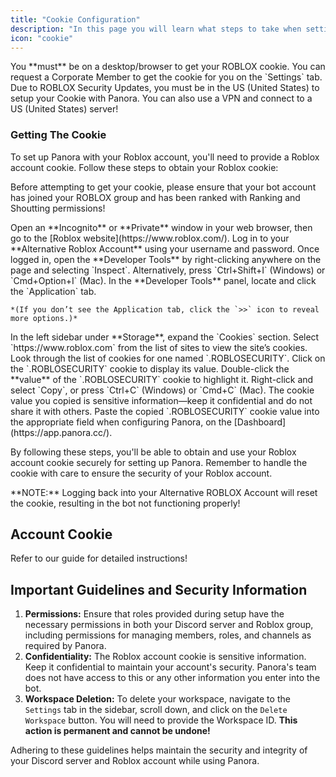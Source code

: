 ```yaml
---
title: "Cookie Configuration"
description: "In this page you will learn what steps to take when setting up your cookie."
icon: "cookie"
---
```



<Warning>
  You **must** be on a desktop/browser to get your ROBLOX cookie. You can
  request a Corporate Member to get the cookie for you on the `Settings` tab.
</Warning>

<Note>
  Due to ROBLOX Security Updates, you must be in the US (United States) to setup
  your Cookie with Panora. You can also use a VPN and connect to a US (United
  States) server!
</Note>

### Getting The Cookie

To set up Panora with your Roblox account, you'll need to provide a Roblox account cookie. Follow these steps to obtain your Roblox cookie:

Before attempting to get your cookie, please ensure that your bot account has joined your ROBLOX group and has been ranked with Ranking and Shoutting permissions!

<Steps>
  <Step title="Log In to Roblox">
    Open an **Incognito** or **Private** window in your web browser, then go to the [Roblox website](https://www.roblox.com/).
    Log in to your **Alternative Roblox Account** using your username and password.
  </Step>

<Step title="Open Developer Tools">
  Once logged in, open the **Developer Tools** by right-clicking anywhere on the
  page and selecting `Inspect`. Alternatively, press `Ctrl+Shift+I` (Windows) or
  `Cmd+Option+I` (Mac).
</Step>

  <Step title="Navigate to the Application Tab">
    In the **Developer Tools** panel, locate and click the `Application` tab.

    *(If you don’t see the Application tab, click the `>>` icon to reveal more options.)*

  </Step>

<Step title="Locate Cookies">
  In the left sidebar under **Storage**, expand the `Cookies` section. Select
  `https://www.roblox.com` from the list of sites to view the site’s cookies.
</Step>

<Step title="Find the .ROBLOSECURITY Cookie">
  Look through the list of cookies for one named `.ROBLOSECURITY`. Click on the
  `.ROBLOSECURITY` cookie to display its value.
</Step>

<Step title="Copy the Cookie Value">
  Double-click the **value** of the `.ROBLOSECURITY` cookie to highlight it.
  Right-click and select `Copy`, or press `Ctrl+C` (Windows) or `Cmd+C` (Mac).
</Step>

<Step title="Keep Your Cookie Safe">
  The cookie value you copied is sensitive information—keep it confidential and
  do not share it with others.
</Step>

  <Step title="Use the Cookie in Panora Setup">
    Paste the copied `.ROBLOSECURITY` cookie value into the appropriate field when configuring Panora, on the [Dashboard](https://app.panora.cc/).
  </Step>
</Steps>

By following these steps, you'll be able to obtain and use your Roblox account cookie securely for setting up Panora. Remember to handle the cookie with care to ensure the security of your Roblox account.

<Warning>
  **NOTE:** Logging back into your Alternative ROBLOX Account will reset the
  cookie, resulting in the bot not functioning properly!
</Warning>

## Account Cookie

<CardGroup cols={1}>
  <Card
    title="Don't have a Workspace Setup?"
    href="/workspace-docs/initial-setup"
    icon="square-plus"
    horizontal
  >
    Refer to our guide for detailed instructions!
  </Card>
</CardGroup>

## Important Guidelines and Security Information

1. **Permissions:** Ensure that roles provided during setup have the necessary permissions in both your Discord server and Roblox group, including permissions for managing members, roles, and channels as required by Panora.
2. **Confidentiality:** The Roblox account cookie is sensitive information. Keep it confidential to maintain your account's security. Panora's team does not have access to this or any other information you enter into the bot.
3. **Workspace Deletion:** To delete your workspace, navigate to the `Settings` tab in the sidebar, scroll down, and click on the `Delete Workspace` button. You will need to provide the Workspace ID. **This action is permanent and cannot be undone!**

Adhering to these guidelines helps maintain the security and integrity of your Discord server and Roblox account while using Panora.
